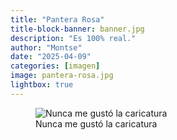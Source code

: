 ```yaml
---
title: "Pantera Rosa"
title-block-banner: banner.jpg
description: "Es 100% real."
author: "Montse"
date: "2025-04-09"
categories: [imagen]
image: pantera-rosa.jpg
lightbox: true
---
```


![Nunca me gustó la caricatura](pantera-rosa.jpg)
